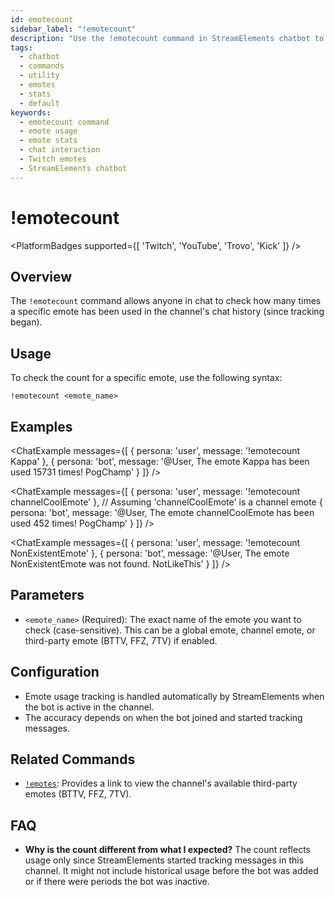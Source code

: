```yaml
---
id: emotecount
sidebar_label: "!emotecount"
description: "Use the !emotecount command in StreamElements chatbot to display the usage frequency of a specific emote in your chat."
tags:
  - chatbot
  - commands
  - utility
  - emotes
  - stats
  - default
keywords:
  - emotecount command
  - emote usage
  - emote stats
  - chat interaction
  - Twitch emotes
  - StreamElements chatbot
---
```



# !emotecount

<PlatformBadges supported={[ 'Twitch', 'YouTube', 'Trovo', 'Kick' ]} />

## Overview

The `!emotecount` command allows anyone in chat to check how many times a specific emote has been used in the channel's chat history (since tracking began).

## Usage

To check the count for a specific emote, use the following syntax:

```streamelements
!emotecount <emote_name>
```

## Examples

<ChatExample messages={[
  { persona: 'user', message: '!emotecount Kappa' },
  { persona: 'bot', message: '@User, The emote Kappa has been used 15731 times! PogChamp' }
]} />

<ChatExample messages={[
  { persona: 'user', message: '!emotecount channelCoolEmote' }, // Assuming 'channelCoolEmote' is a channel emote
  { persona: 'bot', message: '@User, The emote channelCoolEmote has been used 452 times! PogChamp' }
]} />

<ChatExample messages={[
  { persona: 'user', message: '!emotecount NonExistentEmote' },
  { persona: 'bot', message: '@User, The emote NonExistentEmote was not found. NotLikeThis' }
]} />

## Parameters

*   `<emote_name>` (Required): The exact name of the emote you want to check (case-sensitive). This can be a global emote, channel emote, or third-party emote (BTTV, FFZ, 7TV) if enabled.

## Configuration

*   Emote usage tracking is handled automatically by StreamElements when the bot is active in the channel.
*   The accuracy depends on when the bot joined and started tracking messages.

## Related Commands

*   [`!emotes`](emotes.mdx): Provides a link to view the channel's available third-party emotes (BTTV, FFZ, 7TV).

## FAQ

*   **Why is the count different from what I expected?**
    The count reflects usage only since StreamElements started tracking messages in this channel. It might not include historical usage before the bot was added or if there were periods the bot was inactive.
